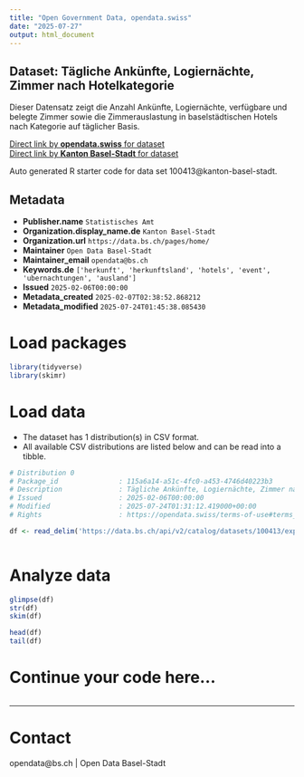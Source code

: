```yaml
---
title: "Open Government Data, opendata.swiss"
date: "2025-07-27"
output: html_document
---
```


## Dataset: Tägliche Ankünfte, Logiernächte, Zimmer nach Hotelkategorie

Dieser Datensatz zeigt die Anzahl Ankünfte, Logiernächte, verfügbare und belegte Zimmer sowie die Zimmerauslastung in baselstädtischen Hotels nach Kategorie auf täglicher Basis.

[Direct link by **opendata.swiss** for dataset](https://opendata.swiss/de/dataset/tagliche-ankunfte-logiernachte-zimmer-nach-hotelkategorie)<br>
[Direct link by **Kanton Basel-Stadt** for dataset](https://data.bs.ch/explore/dataset/100413/)

Auto generated R starter code for data set 100413@kanton-basel-stadt.

## Metadata

- **Publisher.name** `Statistisches Amt`
- **Organization.display_name.de** `Kanton Basel-Stadt`
- **Organization.url** `https://data.bs.ch/pages/home/`
- **Maintainer** `Open Data Basel-Stadt`
- **Maintainer_email** `opendata@bs.ch`
- **Keywords.de** `['herkunft', 'herkunftsland', 'hotels', 'event', 'ubernachtungen', 'ausland']`
- **Issued** `2025-02-06T00:00:00`
- **Metadata_created** `2025-02-07T02:38:52.868212`
- **Metadata_modified** `2025-07-24T01:45:38.085430`


# Load packages

```r

library(tidyverse)
library(skimr)

```

# Load data

-   The dataset has 1 distribution(s) in CSV format.
-   All available CSV distributions are listed below and can be read into a tibble.

```r

# Distribution 0
# Package_id               : 115a6a14-a51c-4fc0-a453-4746d40223b3
# Description              : Tägliche Ankünfte, Logiernächte, Zimmer nach Hotelkategorie (csv)
# Issued                   : 2025-02-06T00:00:00
# Modified                 : 2025-07-24T01:31:12.419000+00:00
# Rights                   : https://opendata.swiss/terms-of-use#terms_by

df <- read_delim('https://data.bs.ch/api/v2/catalog/datasets/100413/exports/csv?use_labels=true')



```

# Analyze data

```r

glimpse(df)
str(df)
skim(df)

head(df)
tail(df)

```

# Continue your code here...

```r

```

------------------------------------------------------------------------

# Contact

opendata@bs.ch | Open Data Basel-Stadt
